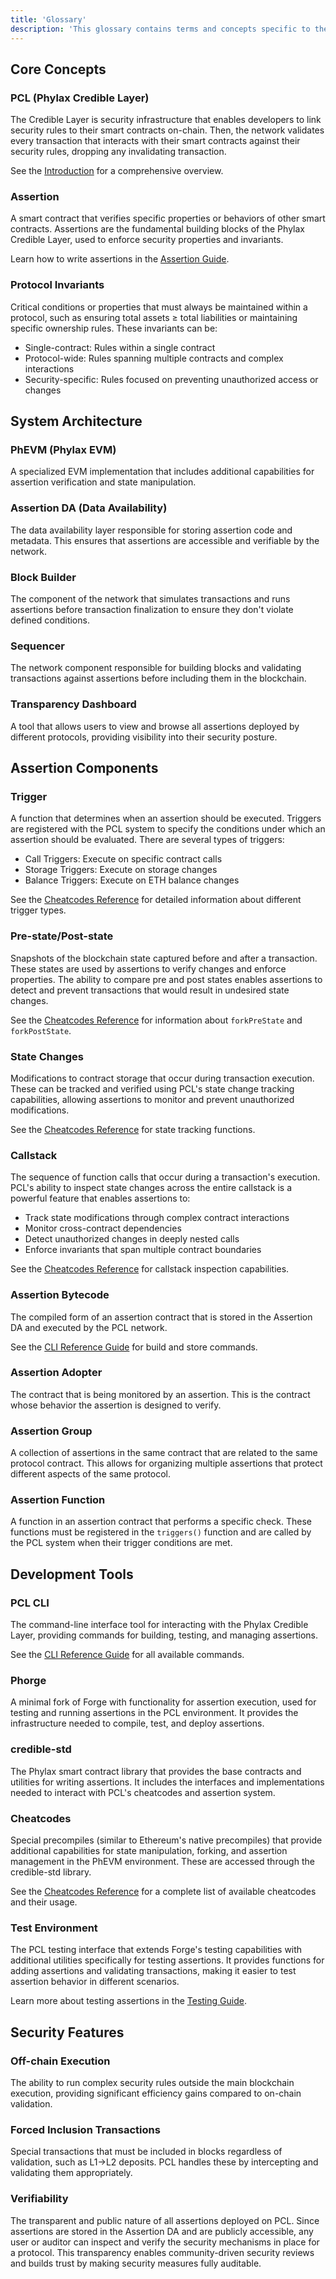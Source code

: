 ```yaml
---
title: 'Glossary'
description: 'This glossary contains terms and concepts specific to the Phylax Credible Layer (PCL) and related technologies.'
---
```


## Core Concepts

### PCL (Phylax Credible Layer)
The Credible Layer is security infrastructure that enables developers to link security rules to their smart contracts on-chain. Then, the network validates every transaction that interacts with their smart contracts against their security rules, dropping any invalidating transaction.

See the [Introduction](/credible/credible-introduction) for a comprehensive overview.

### Assertion
A smart contract that verifies specific properties or behaviors of other smart contracts. Assertions are the fundamental building blocks of the Phylax Credible Layer, used to enforce security properties and invariants.

Learn how to write assertions in the [Assertion Guide](/credible/pcl-assertion-guide).

### Protocol Invariants
Critical conditions or properties that must always be maintained within a protocol, such as ensuring total assets ≥ total liabilities or maintaining specific ownership rules. These invariants can be:
- Single-contract: Rules within a single contract
- Protocol-wide: Rules spanning multiple contracts and complex interactions
- Security-specific: Rules focused on preventing unauthorized access or changes

## System Architecture

### PhEVM (Phylax EVM)
A specialized EVM implementation that includes additional capabilities for assertion verification and state manipulation.

### Assertion DA (Data Availability)
The data availability layer responsible for storing assertion code and metadata. This ensures that assertions are accessible and verifiable by the network.

### Block Builder
The component of the network that simulates transactions and runs assertions before transaction finalization to ensure they don't violate defined conditions.

### Sequencer
The network component responsible for building blocks and validating transactions against assertions before including them in the blockchain.

### Transparency Dashboard
A tool that allows users to view and browse all assertions deployed by different protocols, providing visibility into their security posture.

## Assertion Components

### Trigger
A function that determines when an assertion should be executed. Triggers are registered with the PCL system to specify the conditions under which an assertion should be evaluated. There are several types of triggers:
- Call Triggers: Execute on specific contract calls
- Storage Triggers: Execute on storage changes
- Balance Triggers: Execute on ETH balance changes

See the [Cheatcodes Reference](/credible/cheatcodes) for detailed information about different trigger types.

### Pre-state/Post-state
Snapshots of the blockchain state captured before and after a transaction. These states are used by assertions to verify changes and enforce properties. The ability to compare pre and post states enables assertions to detect and prevent transactions that would result in undesired state changes.

See the [Cheatcodes Reference](/credible/cheatcodes) for information about `forkPreState` and `forkPostState`.

### State Changes
Modifications to contract storage that occur during transaction execution. These can be tracked and verified using PCL's state change tracking capabilities, allowing assertions to monitor and prevent unauthorized modifications.

See the [Cheatcodes Reference](/credible/cheatcodes) for state tracking functions.

### Callstack
The sequence of function calls that occur during a transaction's execution. PCL's ability to inspect state changes across the entire callstack is a powerful feature that enables assertions to:
- Track state modifications through complex contract interactions
- Monitor cross-contract dependencies
- Detect unauthorized changes in deeply nested calls
- Enforce invariants that span multiple contract boundaries

See the [Cheatcodes Reference](/credible/cheatcodes) for callstack inspection capabilities.

### Assertion Bytecode
The compiled form of an assertion contract that is stored in the Assertion DA and executed by the PCL network.

See the [CLI Reference Guide](/credible/pcl-reference-guide) for build and store commands.

### Assertion Adopter
The contract that is being monitored by an assertion. This is the contract whose behavior the assertion is designed to verify.

### Assertion Group
A collection of assertions in the same contract that are related to the same protocol contract. This allows for organizing multiple assertions that protect different aspects of the same protocol.

### Assertion Function
A function in an assertion contract that performs a specific check. These functions must be registered in the `triggers()` function and are called by the PCL system when their trigger conditions are met.

## Development Tools

### PCL CLI
The command-line interface tool for interacting with the Phylax Credible Layer, providing commands for building, testing, and managing assertions.

See the [CLI Reference Guide](/credible/pcl-reference-guide) for all available commands.

### Phorge
A minimal fork of Forge with functionality for assertion execution, used for testing and running assertions in the PCL environment. It provides the infrastructure needed to compile, test, and deploy assertions.

### credible-std
The Phylax smart contract library that provides the base contracts and utilities for writing assertions. It includes the interfaces and implementations needed to interact with PCL's cheatcodes and assertion system.

### Cheatcodes
Special precompiles (similar to Ethereum's native precompiles) that provide additional capabilities for state manipulation, forking, and assertion management in the PhEVM environment. These are accessed through the credible-std library.

See the [Cheatcodes Reference](/credible/cheatcodes) for a complete list of available cheatcodes and their usage.

### Test Environment
The PCL testing interface that extends Forge's testing capabilities with additional utilities specifically for testing assertions. It provides functions for adding assertions and validating transactions, making it easier to test assertion behavior in different scenarios.

Learn more about testing assertions in the [Testing Guide](/credible/testing-assertions).

## Security Features

### Off-chain Execution
The ability to run complex security rules outside the main blockchain execution, providing significant efficiency gains compared to on-chain validation.

### Forced Inclusion Transactions
Special transactions that must be included in blocks regardless of validation, such as L1->L2 deposits. PCL handles these by intercepting and validating them appropriately.

### Verifiability
The transparent and public nature of all assertions deployed on PCL. Since assertions are stored in the Assertion DA and are publicly accessible, any user or auditor can inspect and verify the security mechanisms in place for a protocol. This transparency enables community-driven security reviews and builds trust by making security measures fully auditable.
